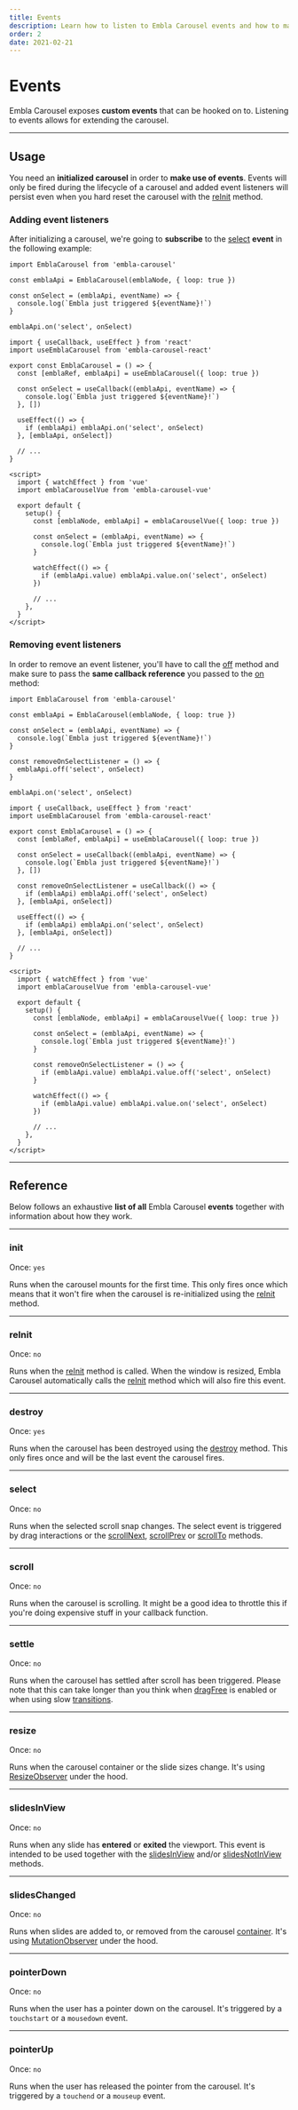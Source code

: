 ```yaml
---
title: Events
description: Learn how to listen to Embla Carousel events and how to make use of them.
order: 2
date: 2021-02-21
---
```



# Events

Embla Carousel exposes **custom events** that can be hooked on to. Listening to events allows for extending the carousel.

---

## Usage

You need an **initialized carousel** in order to **make use of events**. Events will only be fired during the lifecycle of a carousel and added event listeners will persist even when you hard reset the carousel with the [reInit](/api/methods/#reinit) method.

### Adding event listeners

After initializing a carousel, we're going to **subscribe** to the [select](/api/events/#select) **event** in the following example:

<Tabs groupId="library">
<TabsItem label="Vanilla" value="vanilla">

```js{9}
import EmblaCarousel from 'embla-carousel'

const emblaApi = EmblaCarousel(emblaNode, { loop: true })

const onSelect = (emblaApi, eventName) => {
  console.log(`Embla just triggered ${eventName}!`)
}

emblaApi.on('select', onSelect)
```

</TabsItem>
<TabsItem label="React" value="react">

```jsx{12}
import { useCallback, useEffect } from 'react'
import useEmblaCarousel from 'embla-carousel-react'

export const EmblaCarousel = () => {
  const [emblaRef, emblaApi] = useEmblaCarousel({ loop: true })

  const onSelect = useCallback((emblaApi, eventName) => {
    console.log(`Embla just triggered ${eventName}!`)
  }, [])

  useEffect(() => {
    if (emblaApi) emblaApi.on('select', onSelect)
  }, [emblaApi, onSelect])

  // ...
}
```

</TabsItem>
<TabsItem label="Vue" value="vue">

```html{14}
<script>
  import { watchEffect } from 'vue'
  import emblaCarouselVue from 'embla-carousel-vue'

  export default {
    setup() {
      const [emblaNode, emblaApi] = emblaCarouselVue({ loop: true })

      const onSelect = (emblaApi, eventName) => {
        console.log(`Embla just triggered ${eventName}!`)
      }

      watchEffect(() => {
        if (emblaApi.value) emblaApi.value.on('select', onSelect)
      })

      // ...
    },
  }
</script>
```

</TabsItem>
</Tabs>

### Removing event listeners

In order to remove an event listener, you'll have to call the [off](/api/methods/#off) method and make sure to pass the **same callback reference** you passed to the [on](/api/methods/#off) method:

<Tabs groupId="library">
<TabsItem label="Vanilla" value="vanilla">

```js{9-11}
import EmblaCarousel from 'embla-carousel'

const emblaApi = EmblaCarousel(emblaNode, { loop: true })

const onSelect = (emblaApi, eventName) => {
  console.log(`Embla just triggered ${eventName}!`)
}

const removeOnSelectListener = () => {
  emblaApi.off('select', onSelect)
}

emblaApi.on('select', onSelect)
```

</TabsItem>
<TabsItem label="React" value="react">

```jsx{11-13}
import { useCallback, useEffect } from 'react'
import useEmblaCarousel from 'embla-carousel-react'

export const EmblaCarousel = () => {
  const [emblaRef, emblaApi] = useEmblaCarousel({ loop: true })

  const onSelect = useCallback((emblaApi, eventName) => {
    console.log(`Embla just triggered ${eventName}!`)
  }, [])

  const removeOnSelectListener = useCallback(() => {
    if (emblaApi) emblaApi.off('select', onSelect)
  }, [emblaApi, onSelect])

  useEffect(() => {
    if (emblaApi) emblaApi.on('select', onSelect)
  }, [emblaApi, onSelect])

  // ...
}
```

</TabsItem>
<TabsItem label="Vue" value="vue">

```html{13-15}
<script>
  import { watchEffect } from 'vue'
  import emblaCarouselVue from 'embla-carousel-vue'

  export default {
    setup() {
      const [emblaNode, emblaApi] = emblaCarouselVue({ loop: true })

      const onSelect = (emblaApi, eventName) => {
        console.log(`Embla just triggered ${eventName}!`)
      }

      const removeOnSelectListener = () => {
        if (emblaApi.value) emblaApi.value.off('select', onSelect)
      }

      watchEffect(() => {
        if (emblaApi.value) emblaApi.value.on('select', onSelect)
      })

      // ...
    },
  }
</script>
```

</TabsItem>
</Tabs>

---

## Reference

Below follows an exhaustive **list of all** Embla Carousel **events** together with information about how they work.

---

### init

Once: <BrandPrimaryText>`yes`</BrandPrimaryText>

Runs when the carousel mounts for the first time. This only fires once which means that it won't fire when the carousel is re-initialized using the [reInit](/api/methods/#reinit) method.

---

### reInit

Once: <BrandPrimaryText>`no`</BrandPrimaryText>

Runs when the [reInit](/api/methods/#reinit) method is called. When the window is resized, Embla Carousel automatically calls the [reInit](/api/methods/#reinit) method which will also fire this event.

---

### destroy

Once: <BrandPrimaryText>`yes`</BrandPrimaryText>

Runs when the carousel has been destroyed using the [destroy](/api/methods/#destroy) method. This only fires once and will be the last event the carousel fires.

---

### select

Once: <BrandPrimaryText>`no`</BrandPrimaryText>

Runs when the selected scroll snap changes. The select event is triggered by drag interactions or the [scrollNext](/api/methods/#scrollnext), [scrollPrev](/api/methods/#scrollPrev) or [scrollTo](/api/methods/#scrollto) methods.

---

### scroll

Once: <BrandPrimaryText>`no`</BrandPrimaryText>

Runs when the carousel is scrolling. It might be a good idea to throttle this if you're doing expensive stuff in your callback function.

---

### settle

Once: <BrandPrimaryText>`no`</BrandPrimaryText>

Runs when the carousel has settled after scroll has been triggered. Please note that this can take longer than you think when [dragFree](/api/options/#dragfree) is enabled or when using slow [transitions](/api/options/#duration).

---

### resize

Once: <BrandPrimaryText>`no`</BrandPrimaryText>

Runs when the carousel container or the slide sizes change. It's using [ResizeObserver](https://developer.mozilla.org/en-US/docs/Web/API/ResizeObserver) under the hood.

---

### slidesInView

Once: <BrandPrimaryText>`no`</BrandPrimaryText>

Runs when any slide has **entered** or **exited** the viewport. This event is intended to be used together with the [slidesInView](/api/methods/#slidesinview) and/or [slidesNotInView](/api/methods/#slidesnotinview) methods.

---

### slidesChanged

Once: <BrandPrimaryText>`no`</BrandPrimaryText>

Runs when slides are added to, or removed from the carousel [container](/api/options/#container). It's using [MutationObserver](https://developer.mozilla.org/en-US/docs/Web/API/MutationObserver) under the hood.

---

### pointerDown

Once: <BrandPrimaryText>`no`</BrandPrimaryText>

Runs when the user has a pointer down on the carousel. It's triggered by a `touchstart` or a `mousedown` event.

---

### pointerUp

Once: <BrandPrimaryText>`no`</BrandPrimaryText>

Runs when the user has released the pointer from the carousel. It's triggered by a `touchend` or a `mouseup` event.
